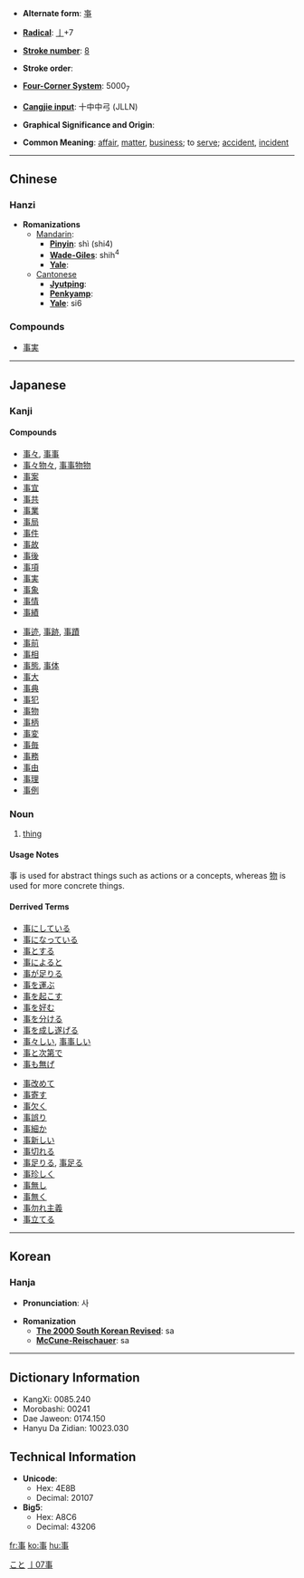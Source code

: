 * '''Alternate form''': [[亊]]

* '''[[Wiktionary:Chinese radical index| Radical]]''': [[Wiktionary:Chinese radical index 亅|亅]]+7

* '''[[Wiktionary:Chinese total strokes index|Stroke number]]''': [[Wiktionary:Chinese total strokes index 8|8]]

* '''Stroke order''': 

* '''[[Wiktionary:Chinese four corner index|Four-Corner System]]''': 5000<sub>7</sub>

* '''[[Wiktionary:Chinese Cangjie index|Cangjie input]]''': 十中中弓 (JLLN)

* '''Graphical Significance and Origin''': 

* '''Common Meaning''': [[affair]], [[matter]], [[business]]; to [[serve]]; [[accident]], [[incident]]

----

== Chinese ==
=== Hanzi ===

* '''Romanizations'''
** [[Mandarin]]:
*** '''[[Pinyin]]''': shì (shi4)
*** '''[[Wade-Giles]]''': shih<sup>4</sup>
*** '''[[Yale]]''': 
**[[Cantonese]]
***'''[[Jyutping]]''':
***'''[[Penkyamp]]''': 
***'''[[Yale]]''': si6
===Compounds===
*[[事实|事実]]

----

== Japanese ==
[[Category:Japanese language|こと]]
===Kanji===
{{kanji
|[[じ]] ([[ji]]), [[し]] ([[shi]])
|[[こと]] ([[koto]]), [[つかう]] ([[tsukau]]), [[こととする]] ([[事とする]], [[kototosuru]])}}
====Compounds====
{{top}}
*[[事々]], [[事事]]
*[[事々物々]], [[事事物物]]
*[[事案]]
*[[事宜]]
*[[事共]]
*[[事業]]
*[[事局]]
*[[事件]]
*[[事故]]
*[[事後]]
*[[事項]]
*[[事実]]
*[[事象]]
*[[事情]]
*[[事績]]
{{mid}}
*[[事迹]], [[事跡]], [[事蹟]]
*[[事前]]
*[[事相]]
*[[事態]], [[事体]]
*[[事大]]
*[[事典]]
*[[事犯]]
*[[事物]]
*[[事柄]]
*[[事変]]
*[[事毎]]
*[[事務]]
*[[事由]]
*[[事理]]
*[[事例]]
{{bottom}}

===Noun===
{{janoun|こと|koto}}
# [[thing]]
====Usage Notes====
事 is used for abstract things such as actions or a concepts, whereas [[物]] is used for more concrete things. 
====Derrived Terms====
{{top}}
*[[事にしている]]
*[[事になっている]]
*[[事とする]]
*[[事によると]]　
*[[事が足りる]]
*[[事を運ぶ]]
*[[事を起こす]]
*[[事を好む]]
*[[事を分ける]]
*[[事を成し遂げる]]
*[[事々しい]], [[事事しい ]]
*[[事と次第で]]
*[[事も無げ]]
{{mid}}
*[[事改めて]]
*[[事寄す]]
*[[事欠く]]
*[[事誤り]]
*[[事細か]]
*[[事新しい]]
*[[事切れる]]
*[[事足りる]], [[事足る]]
*[[事珍しく]]
*[[事無し]]
*[[事無く]]
*[[事勿れ主義]]
*[[事立てる]]
{{bottom}}

----
== Korean ==
=== Hanja ===
* '''Pronunciation''': 사

* '''Romanization'''
** '''[[The 2000 South Korean Revised Romanization|The 2000 South Korean Revised]]''': sa
** '''[[McCune-Reischauer]]''': sa

----
== Dictionary Information ==

* KangXi: 0085.240
* Morobashi: 00241
* Dae Jaweon: 0174.150
* Hanyu Da Zidian: 10023.030

== Technical Information ==

* '''Unicode''':
** Hex: 4E8B
** Decimal: 20107
* '''Big5''':
** Hex: A8C6
** Decimal: 43206

[[Category:Japanese kanji|亅07事]]

[[fr:事]]
[[ko:事]]
[[hu:事]]